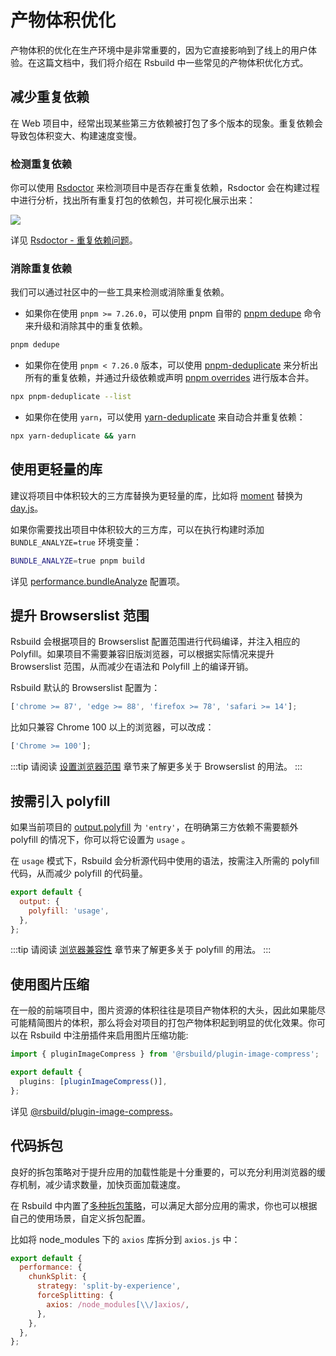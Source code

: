 # 产物体积优化

产物体积的优化在生产环境中是非常重要的，因为它直接影响到了线上的用户体验。在这篇文档中，我们将介绍在 Rsbuild 中一些常见的产物体积优化方式。

## 减少重复依赖

在 Web 项目中，经常出现某些第三方依赖被打包了多个版本的现象。重复依赖会导致包体积变大、构建速度变慢。

### 检测重复依赖

你可以使用 [Rsdoctor](https://rsdoctor.dev) 来检测项目中是否存在重复依赖，Rsdoctor 会在构建过程中进行分析，找出所有重复打包的依赖包，并可视化展示出来：

![](https://assets.rspack.dev/rsbuild/assets/rsdoctor-duplicated-packages.png)

详见 [Rsdoctor - 重复依赖问题](https://rsdoctor.dev/zh/blog/topic/duplicate-pkg-problem)。

### 消除重复依赖

我们可以通过社区中的一些工具来检测或消除重复依赖。

- 如果你在使用 `pnpm >= 7.26.0`，可以使用 pnpm 自带的 [pnpm dedupe](https://pnpm.io/cli/dedupe) 命令来升级和消除其中的重复依赖。

```bash
pnpm dedupe
```

- 如果你在使用 `pnpm < 7.26.0` 版本，可以使用 [pnpm-deduplicate](https://github.com/ocavue/pnpm-deduplicate) 来分析出所有的重复依赖，并通过升级依赖或声明 [pnpm overrides](https://pnpm.io/package_json#pnpmoverrides) 进行版本合并。

```bash
npx pnpm-deduplicate --list
```

- 如果你在使用 `yarn`，可以使用 [yarn-deduplicate](https://github.com/scinos/yarn-deduplicate) 来自动合并重复依赖：

```bash
npx yarn-deduplicate && yarn
```

## 使用更轻量的库

建议将项目中体积较大的三方库替换为更轻量的库，比如将 [moment](https://momentjs.com/) 替换为 [day.js](https://day.js.org/)。

如果你需要找出项目中体积较大的三方库，可以在执行构建时添加 `BUNDLE_ANALYZE=true` 环境变量：

```bash
BUNDLE_ANALYZE=true pnpm build
```

详见 [performance.bundleAnalyze](/config/performance/bundle-analyze) 配置项。

## 提升 Browserslist 范围

Rsbuild 会根据项目的 Browserslist 配置范围进行代码编译，并注入相应的 Polyfill。如果项目不需要兼容旧版浏览器，可以根据实际情况来提升 Browserslist 范围，从而减少在语法和 Polyfill 上的编译开销。

Rsbuild 默认的 Browserslist 配置为：

```js
['chrome >= 87', 'edge >= 88', 'firefox >= 78', 'safari >= 14'];
```

比如只兼容 Chrome 100 以上的浏览器，可以改成：

```js
['Chrome >= 100'];
```

:::tip
请阅读 [设置浏览器范围](/guide/advanced/browserslist) 章节来了解更多关于 Browserslist 的用法。
:::

## 按需引入 polyfill

如果当前项目的 [output.polyfill](/config/output/polyfill) 为 `'entry'`，在明确第三方依赖不需要额外 polyfill 的情况下，你可以将它设置为 `usage` 。

在 `usage` 模式下，Rsbuild 会分析源代码中使用的语法，按需注入所需的 polyfill 代码，从而减少 polyfill 的代码量。

```js
export default {
  output: {
    polyfill: 'usage',
  },
};
```

:::tip
请阅读 [浏览器兼容性](/guide/advanced/browser-compatibility) 章节来了解更多关于 polyfill 的用法。
:::

## 使用图片压缩

在一般的前端项目中，图片资源的体积往往是项目产物体积的大头，因此如果能尽可能精简图片的体积，那么将会对项目的打包产物体积起到明显的优化效果。你可以在 Rsbuild 中注册插件来启用图片压缩功能:

```ts title="rsbuild.config.ts"
import { pluginImageCompress } from '@rsbuild/plugin-image-compress';

export default {
  plugins: [pluginImageCompress()],
};
```

详见 [@rsbuild/plugin-image-compress](https://github.com/rspack-contrib/rsbuild-plugin-image-compress)。

## 代码拆包

良好的拆包策略对于提升应用的加载性能是十分重要的，可以充分利用浏览器的缓存机制，减少请求数量，加快页面加载速度。

在 Rsbuild 中内置了[多种拆包策略](/guide/optimization/split-chunk)，可以满足大部分应用的需求，你也可以根据自己的使用场景，自定义拆包配置。

比如将 node_modules 下的 `axios` 库拆分到 `axios.js` 中：

```js
export default {
  performance: {
    chunkSplit: {
      strategy: 'split-by-experience',
      forceSplitting: {
        axios: /node_modules[\\/]axios/,
      },
    },
  },
};
```
